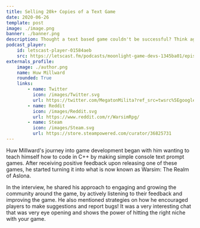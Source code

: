 ```yaml
---
title: Selling 20k+ Copies of a Text Game
date: 2020-06-26
template: post
image: ./image.png
banner: ./banner.png
description: Thought a text based game couldn't be successful? Think again! Huw Millward shares how Warsim sold 20k copies.
podcast_player:
    id: letscast-player-01584aeb
    src: https://letscast.fm/podcasts/moonlight-game-devs-1345ba01/episodes/selling-20k-copies-of-a-text-game/player.js
externals_profile:
    image: ./author.png
    name: Huw Millward
    rounded: True
    links:
        - name: Twitter
          icon: /images/Twitter.svg
          url: https://twitter.com/MegatonMilita?ref_src=twsrc%5Egoogle%7Ctwcamp%5Eserp%7Ctwgr%5Eauthor
        - name: Reddit
          icon: /images/Reddit.svg
          url: https://www.reddit.com/r/WarsimRpg/
        - name: Steam
          icon: /images/Steam.svg
          url: https://store.steampowered.com/curator/36825731
---
```



Huw Millward's journey into game development began with him wanting to teach himself how to code in C++ by making simple console text prompt games. After receiving positive feedback upon releasing one of these games, he started turning it into what is now known as Warsim: The Realm of Aslona.
  
<Warsim />

In the interview, he shared his approach to engaging and growing the community around the game, by actively listening to their feedback and improving the game. He also mentioned strategies on how he encouraged players to make suggestions and report bugs! It was a very interesting chat that was very eye opening and shows the power of hitting the right niche with your game.
  